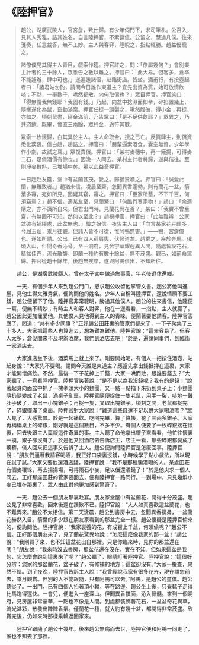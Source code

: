 # 《陸押官》

> 趙公，湖廣武陵人，官宮詹，致仕歸。有少年伺門下，求司筆札。公召入，見其人秀雅，詰其姓名，自言陸押官，不索傭值。公留之，慧過凡僕。往來箋奏，任意裁答，無不工妙。主人與客弈，陸睨之，指點輒勝。趙益優寵之。
>
> 諸僚僕見其得主人青目，戲索作筵。押官許之，問：「僚屬幾何？」會別業主計者約三十餘人，眾悉告之數以難之。押官曰：「此大易。但客多，倉卒不能遽辦，肆中可也。」遂遍邀諸侶，赴臨街店。皆坐。酒甫行，有按壺起者曰：「諸君姑勿酌，請問今日誰作東道主？宜先出資為質，始可放情飲啖；不然，一舉數千，哄然都散，向何取償也？」眾目押官。押官笑曰：「得無謂我無錢耶？我固有錢。」乃起，向盆中捻濕面如拳，碎掐置幾上，隨擲遂化為鼠，竄動滿案。押官任捉一頭裂之，啾然腹破，得小金；再捉，亦如之。頃刻鼠盡，碎金滿前，乃告眾曰：「是不足供飲耶？」眾異之，乃共恣飲。既畢，會直三兩餘，眾秤金，適符其數。
>
> 眾索一枚懷歸，白其異於主人。主人命取金，搜之已亡。反質肆主，則償資悉化蒺藜。僕白趙，趙詰之。押官曰：「朋輩逼索酒食，囊空無資。少年學作小劇，故試之耳。」眾復責償。押官曰：「某村麥穗中，再一簸揚，可得麥二石，足償酒價有餘也。」因浼一人同去。某村主計者將歸，遂與偕往。至則凈麥數斛，已堆場中矣。眾以此益奇押官。
>
> 一日趙赴友筵，堂中有盆蘭甚茂，愛之。歸猶贊嘆之。押官曰：「誠愛此蘭，無難致者。」趙猶未信。凌晨至齋，忽聞異香蓬勃，則有蘭花一盆，箭葉多寡，宛如所見。因疑其竊，審之。押官曰：「臣家所蓄，不下千百，何須竊焉？」趙不信。適某友至，見蘭驚曰：「何酷肖寒家物！」趙曰：「余適購之，亦不識所自來。但君出門時，見蘭花尚在否？」某曰：「我實不曾至齋，有無固不可知。然何以至此？」趙視押官，押官曰：「此無難辨：公家盆破有補綴處，此盆無也。」驗之始信。夜告主人曰：「向言某家花卉頗多，今屈玉趾，乘月往觀。但諸人皆不可從，惟阿鴨無害。」——鴨，宮詹僮也。遂如所請。公出，已有四人荷肩輿，伏候道左。趙乘之，疾於奔馬。俄頃入山，但聞奇香沁骨。至一洞府，見舍宇華耀迥異人間，隨處皆設花石，精盆佳卉，流光散馥，即蘭一種約有數十餘盆，無不茂盛。觀已，如前命駕歸。押官從趙十餘年，後趙無疾卒，遂與阿鴨俱出，不知所往。

&emsp;&emsp;趙公，是湖廣武陵縣人。曾在太子宮中做過詹事官，年老後退休還鄉。­

&emsp;&emsp;一天，有個少年人來到趙公門口，懇求趙公收留他掌管文書。趙公將他叫進屋，見他生得文雅秀氣，便詢問他的姓名。少年人自稱叫陸押官，還說情願不要工錢，趙公便留下了他。陸押官非常聰明，勝過其他僕人。趙公的往來書信，他隨便一寫，便無不精妙；有時主人和客人對弈，他在一邊看看，一指點，主人就贏了。趙公因此更加寵愛他。其他僕人見他得到主人的青睞，便鬧著要他請客。陸押官答應了，問道：“共有多少同事？”正好趙公田莊裏的管家們都來了，一下子聚集了三十多人。大家把這些人也算進去，想為難為難他。陸押官說：“這太容易了。但客人太多，倉促間來不及現辦酒席，我們到酒店去吧！”於是，遍請同事們，到臨街一家酒店去。­

&emsp;&emsp;大家進店坐下後，酒菜馬上就上來了。剛要開始喝，有個人一把按住酒壺，站起身說：“大家先不要喝。請問今天誰是東道主？應當先拿出錢抵押在這裏，大家才能開懷痛飲。不然，最後一下子花掉上千錢，大家一哄而散，跟誰要錢去？”大家聽了，一齊看陸押官。陸押官笑著說：“是不是以為我沒錢呢？我有的是錢！”說著起身向面盆中抓了一塊拳頭大小的麵團，又一點一點掐下來扔到桌子上；小麵團隨扔隨變成了老鼠，滿桌子亂竄。陸押官隨便捉住一隻老鼠，用手一裂，哧地一聲肚子破了，取出一小塊銀子；再捉一隻，又取出塊銀子。頃刻之間，老鼠都捉完了，碎銀擺滿了桌面。陸押官對大家說：“難道這些錢還不足以供大家喝酒嗎？”眾人見了，大感驚異。於是一起痛飲。吃喝完畢，算了算帳，花了三兩多銀子。大家再稱稱桌上的碎銀，剛好就是這個數目，不多不少。有個人便要了一枚碎銀揣在懷裏，回去後跟主人稟報這件奇異的事。主人聽了命他拿出銀子來看看，他忙往懷裏一摸，銀子卻沒有了。於是他又回酒店去告訴店主，店主一看，那些碎銀都變成了蒺藜。僕人回來把這事又告訴了主人。趙公便詢問陸押官是怎麼回事。陸押官說：“朋友們逼著我請客喝酒，我正好口袋裏沒錢，小時候學了點小戲法，所以現在試了試。”大家又要他還酒店錢，陸押官說：“我不是那種騙酒喝的人。某處田莊有個麥穰垛，再去揚揚場，可得兩石小麥，足以償還酒錢了！”於是他央求一個人同去。正好那座田莊的管家要回去，便和陸押官一路同行。一到場中，只見幾斛小麥已堆在那裏了。眾人由此對他更加感到驚奇了。­

&emsp;&emsp;一天，趙公去一個朋友那裏赴宴。朋友家堂屋中有盆蘭花，開得十分茂盛。趙公見了非常喜歡，回來後還在讚歎不已。陸押官說：“大人如真喜歡這盆蘭花，也不難弄來。”趙公不太相信。第二天淩晨，趙公到書房中去，忽聞異香撲鼻，一盆蘭花赫然入目。箭葉的多少跟在朋友家看到的那盆完全一樣。趙公懷疑是陸押官偷來的，便詢問他。陸押官說：“我家裏養的花，有成百上千盆，何須偷呢？”趙公不信。正好那個朋友來了，見了蘭花驚異地說：“怎麼這麼像我家的那一盆！”趙公說：“我剛買了來，也不知這盆花出自那裡。只是你臨來時，見你的那盆還在嗎？”朋友說：“我來時沒去書房，那盆花還在沒在，實在不知。但如果這盆是我的，它怎麼會跑到這裏來了呢？”趙公聽了，眼睛盯著陸押官。陸押官說：“這很好分辨：您家的那盆蘭花，盆子破了，有修補的地方；這盆卻沒有。”大家一檢查，果然不錯。到了夜晚，陸押官告訴主人說：“我曾經說我家有很多花卉，現在請您前去，乘月觀賞。但別的人不能跟隨，只有阿鴨可以去。”阿鴨，是趙公的童僕。趙公聽從了。一出門，已有四個人抬著頂小轎，等在路邊。趙公坐上後，只覺轎子走得比馬跑得還快。一會兒，便進入一座深山。但聞異香撲面，沁入骨髓。來到一個洞府，見房屋非常豪華，一點也不像是人間。到處都裝飾著花石，一盆盆奇花異草，流光溢彩，散發出陣陣香氣。僅蘭花一種，就大約有幾十盆，都開得非常茂盛。欣賞完後，仍如來時那樣乘轎返回家來。­

&emsp;&emsp;陸押官跟隨了趙公十幾年。後來趙公無病而去世，陸押官便和阿鴨一同走了，誰也不知去了那裡。
